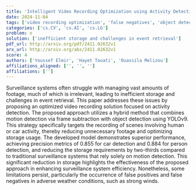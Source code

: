 ```yaml
---
title: 'Intelligent Video Recording Optimization using Activity Detection for Surveillance Systems'
date: 2024-11-04
tags: ['video recording optimization', 'false negatives', 'object detection', 'motion detection', 'YOLOv9', 'surveillance systems', 'storage optimization', 'activity detection', 'precision metrics', 'false positives']
categories: ['cs.CV', 'cs.AI', 'cs.LG']
problem: o
solution: ['inefficient storage and challenges in event retrieval']
pdf_url: http://arxiv.org/pdf/2411.02632v1
arx_url: http://arxiv.org/abs/2411.02632v1
score: 4
authors: ['Youssef Elmir', 'Hayet Touati', 'Ouassila Melizou']
affiliations_aligned: ['', '', '']
affiliations: ['']
---
```



Surveillance systems often struggle with managing vast amounts of footage, much of which is irrelevant, leading to inefficient storage and challenges in event retrieval. This paper addresses these issues by proposing an optimized video recording solution focused on activity detection. The proposed approach utilizes a hybrid method that combines motion detection via frame subtraction with object detection using YOLOv9. This strategy specifically targets the recording of scenes involving human or car activity, thereby reducing unnecessary footage and optimizing storage usage. The developed model demonstrates superior performance, achieving precision metrics of 0.855 for car detection and 0.884 for person detection, and reducing the storage requirements by two-thirds compared to traditional surveillance systems that rely solely on motion detection. This significant reduction in storage highlights the effectiveness of the proposed approach in enhancing surveillance system efficiency. Nonetheless, some limitations persist, particularly the occurrence of false positives and false negatives in adverse weather conditions, such as strong winds.